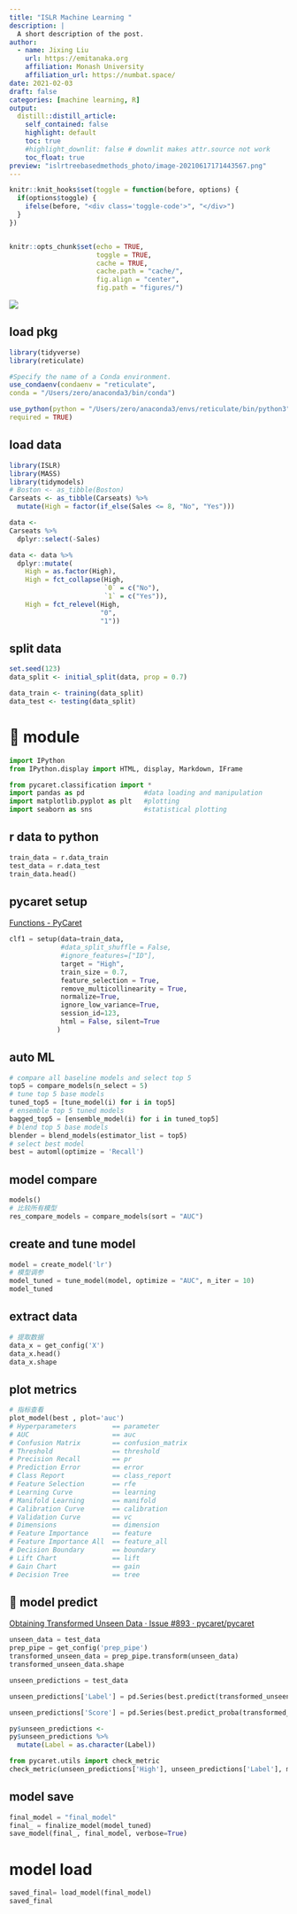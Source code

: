 ```yaml
---
title: "ISLR Machine Learning "
description: |
  A short description of the post.
author:
  - name: Jixing Liu
    url: https://emitanaka.org
    affiliation: Monash University
    affiliation_url: https://numbat.space/
date: 2021-02-03
draft: false
categories: [machine learning, R]
output:
  distill::distill_article:
    self_contained: false
    highlight: default
    toc: true
    #highlight_downlit: false # downlit makes attr.source not work
    toc_float: true
preview: "islrtreebasedmethods_photo/image-20210617171443567.png"
---
```


```r
knitr::knit_hooks$set(toggle = function(before, options) {
  if(options$toggle) {
    ifelse(before, "<div class='toggle-code'>", "</div>")
  }
})


knitr::opts_chunk$set(echo = TRUE, 
                      toggle = TRUE,
                      cache = TRUE,
                      cache.path = "cache/",
                      fig.align = "center",
                      fig.path = "figures/")

```



 ![](islrtreebasedmethods_photo/image-20210617171443567.png)



## load pkg
```r
library(tidyverse)
library(reticulate)

#Specify the name of a Conda environment.
use_condaenv(condaenv = "reticulate",
conda = "/Users/zero/anaconda3/bin/conda")

use_python(python = "/Users/zero/anaconda3/envs/reticulate/bin/python3",
required = TRUE)

```


## load data

```r
library(ISLR)
library(MASS)
library(tidymodels)
# Boston <- as_tibble(Boston)
Carseats <- as_tibble(Carseats) %>%
  mutate(High = factor(if_else(Sales <= 8, "No", "Yes")))

data <- 
Carseats %>% 
  dplyr::select(-Sales)

data <- data %>% 
  dplyr::mutate(
    High = as.factor(High),
    High = fct_collapse(High,
                        `0` = c("No"),
                        `1` = c("Yes")),
    High = fct_relevel(High,
                       "0",
                       "1"))


```
## split data
```r
set.seed(123)
data_split <- initial_split(data, prop = 0.7)

data_train <- training(data_split)
data_test <- testing(data_split)


```

# 🐍 module
```python
import IPython
from IPython.display import HTML, display, Markdown, IFrame

from pycaret.classification import *
import pandas as pd               #data loading and manipulation
import matplotlib.pyplot as plt   #plotting
import seaborn as sns             #statistical plotting

```


## r data to python

```python
train_data = r.data_train
test_data = r.data_test
train_data.head()
```


## pycaret setup 

[Functions - PyCaret](https://pycaret.org/functions/)

```python
clf1 = setup(data=train_data, 
             #data_split_shuffle = False,
             #ignore_features=["ID"],
             target = "High",
             train_size = 0.7,
             feature_selection = True,
             remove_multicollinearity = True,
             normalize=True,
             ignore_low_variance=True,
             session_id=123,
             html = False, silent=True
            )  
```

## auto ML

```python
# compare all baseline models and select top 5
top5 = compare_models(n_select = 5) 
# tune top 5 base models
tuned_top5 = [tune_model(i) for i in top5]
# ensemble top 5 tuned models
bagged_top5 = [ensemble_model(i) for i in tuned_top5]
# blend top 5 base models 
blender = blend_models(estimator_list = top5) 
# select best model 
best = automl(optimize = 'Recall')
```

## model compare
```python
models()
# 比较所有模型
res_compare_models = compare_models(sort = "AUC")
```


## create and tune model

```python
model = create_model('lr')
# 模型调参
model_tuned = tune_model(model, optimize = "AUC", n_iter = 10)
model_tuned

```



## extract data 
```python
# 提取数据
data_x = get_config('X')
data_x.head()
data_x.shape
```

## plot metrics

```python
# 指标查看 
plot_model(best , plot='auc')
# Hyperparameters         == parameter
# AUC                     == auc
# Confusion Matrix        == confusion_matrix
# Threshold               == threshold
# Precision Recall        == pr
# Prediction Error        == error
# Class Report            == class_report
# Feature Selection       == rfe
# Learning Curve          == learning
# Manifold Learning       == manifold
# Calibration Curve       == calibration
# Validation Curve        == vc
# Dimensions              == dimension
# Feature Importance      == feature
# Feature Importance All  == feature_all
# Decision Boundary       == boundary
# Lift Chart              == lift
# Gain Chart              == gain
# Decision Tree           == tree
```




## 📌 model predict


[Obtaining Transformed Unseen Data · Issue #893 · pycaret/pycaret](https://github.com/pycaret/pycaret/issues/893)

```python
unseen_data = test_data
prep_pipe = get_config('prep_pipe')
transformed_unseen_data = prep_pipe.transform(unseen_data)
transformed_unseen_data.shape

```

```python
unseen_predictions = test_data

unseen_predictions['Label'] = pd.Series(best.predict(transformed_unseen_data)) 

unseen_predictions['Score'] = pd.Series(best.predict_proba(transformed_unseen_data)[:,1])
```

```r
py$unseen_predictions <- 
py$unseen_predictions %>% 
  mutate(Label = as.character(Label))
```


```python
from pycaret.utils import check_metric
check_metric(unseen_predictions['High'], unseen_predictions['Label'], metric = 'Accuracy')
```



## model save
```python
final_model = "final_model"
final_ = finalize_model(model_tuned)
save_model(final_, final_model, verbose=True)
```

# model load
```python
saved_final= load_model(final_model)
saved_final

```


